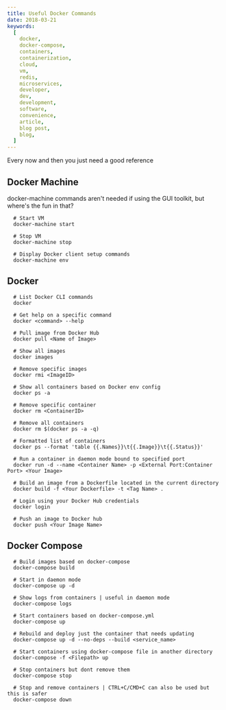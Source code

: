 ```yaml
---
title: Useful Docker Commands
date: 2018-03-21
keywords:
  [
    docker,
    docker-compose,
    containers,
    containerization,
    cloud,
    vm,
    redis,
    microservices,
    developer,
    dev,
    development,
    software,
    convenience,
    article,
    blog post,
    blog,
  ]
---
```


Every now and then you just need a good reference

## Docker Machine

docker-machine commands aren't needed if using the GUI toolkit, but where's the fun in that?

```shell
  # Start VM
  docker-machine start

  # Stop VM
  docker-machine stop

  # Display Docker client setup commands
  docker-machine env
```

## Docker

```shell
  # List Docker CLI commands
  docker

  # Get help on a specific command
  docker <command> --help

  # Pull image from Docker Hub
  docker pull <Name of Image>

  # Show all images
  docker images

  # Remove specific images
  docker rmi <ImageID>

  # Show all containers based on Docker env config
  docker ps -a

  # Remove specific container
  docker rm <ContainerID>

  # Remove all containers
  docker rm $(docker ps -a -q)

  # Formatted list of containers
  docker ps --format 'table {{.Names}}\t{{.Image}}\t{{.Status}}'

  # Run a container in daemon mode bound to specified port
  docker run -d --name <Container Name> -p <External Port:Container Port> <Your Image>

  # Build an image from a Dockerfile located in the current directory
  docker build -f <Your Dockerfile> -t <Tag Name> .

  # Login using your Docker Hub credentials
  docker login

  # Push an image to Docker hub
  docker push <Your Image Name>
```

## Docker Compose

```shell
  # Build images based on docker-compose
  docker-compose build

  # Start in daemon mode
  docker-compose up -d

  # Show logs from containers | useful in daemon mode
  docker-compose logs

  # Start containers based on docker-compose.yml
  docker-compose up

  # Rebuild and deploy just the container that needs updating
  docker-compose up -d --no-deps --build <service_name>

  # Start containers using docker-compose file in another directory
  docker-compose -f <Filepath> up

  # Stop containers but dont remove them
  docker-compose stop

  # Stop and remove containers | CTRL+C/CMD+C can also be used but this is safer
  docker-compose down
```
